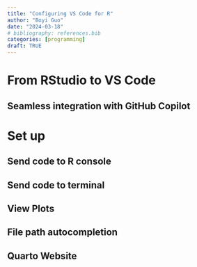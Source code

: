 ```yaml
---
title: "Configuring VS Code for R"
author: "Boyi Guo"
date: "2024-03-18"
# bibliography: references.bib
categories: [programming]
draft: TRUE
---
```



# From RStudio to VS Code
## Seamless integration with GitHub Copilot

# Set up

## Send code to R console

## Send code to terminal

## View Plots

## File path autocompletion

## Quarto Website
